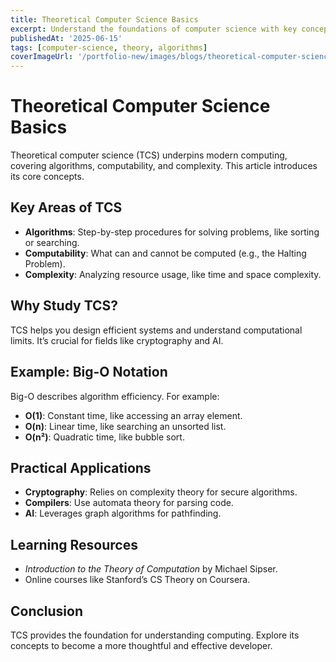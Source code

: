 ```yaml
---
title: Theoretical Computer Science Basics
excerpt: Understand the foundations of computer science with key concepts and applications.
publishedAt: '2025-06-15'
tags: [computer-science, theory, algorithms]
coverImageUrl: '/portfolio-new/images/blogs/theoretical-computer-science-basics/cover.png'
---
```


# Theoretical Computer Science Basics

Theoretical computer science (TCS) underpins modern computing, covering algorithms, computability, and complexity. This article introduces its core concepts.

## Key Areas of TCS

- **Algorithms**: Step-by-step procedures for solving problems, like sorting or searching.
- **Computability**: What can and cannot be computed (e.g., the Halting Problem).
- **Complexity**: Analyzing resource usage, like time and space complexity.

## Why Study TCS?

TCS helps you design efficient systems and understand computational limits. It’s crucial for fields like cryptography and AI.

## Example: Big-O Notation

Big-O describes algorithm efficiency. For example:

- **O(1)**: Constant time, like accessing an array element.
- **O(n)**: Linear time, like searching an unsorted list.
- **O(n²)**: Quadratic time, like bubble sort.

## Practical Applications

- **Cryptography**: Relies on complexity theory for secure algorithms.
- **Compilers**: Use automata theory for parsing code.
- **AI**: Leverages graph algorithms for pathfinding.

## Learning Resources

- _Introduction to the Theory of Computation_ by Michael Sipser.
- Online courses like Stanford’s CS Theory on Coursera.

## Conclusion

TCS provides the foundation for understanding computing. Explore its concepts to become a more thoughtful and effective developer.
